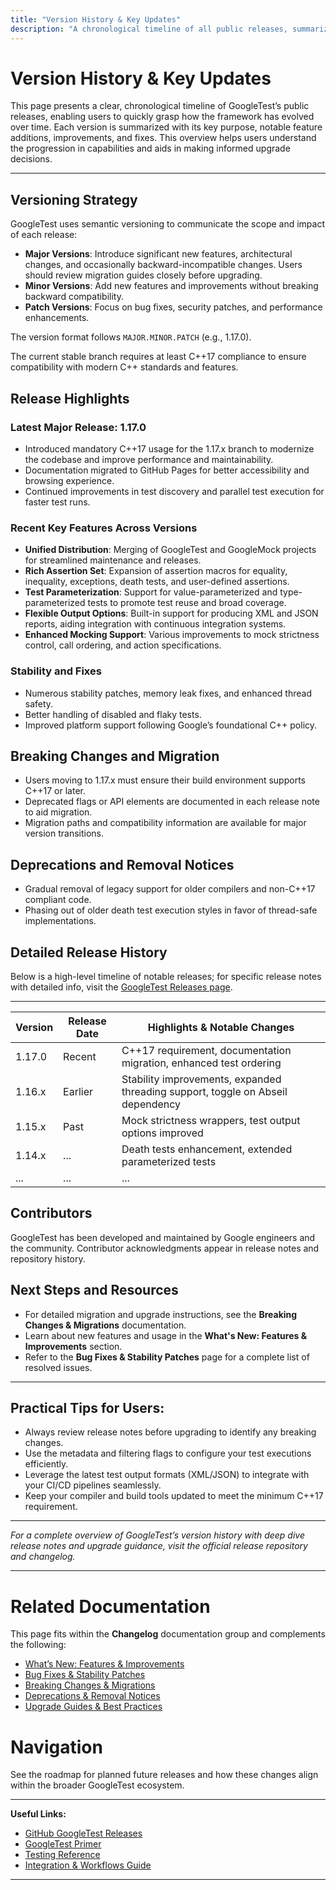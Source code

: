 ```yaml
---
title: "Version History & Key Updates"
description: "A chronological timeline of all public releases, summarizing the purpose and highlights of each version. Helps users quickly understand how the project has evolved and what each version brought in terms of features and fixes."
---
```


# Version History & Key Updates

This page presents a clear, chronological timeline of GoogleTest’s public releases, enabling users to quickly grasp how the framework has evolved over time. Each version is summarized with its key purpose, notable feature additions, improvements, and fixes. This overview helps users understand the progression in capabilities and aids in making informed upgrade decisions.

---

## Versioning Strategy

GoogleTest uses semantic versioning to communicate the scope and impact of each release:

- **Major Versions**: Introduce significant new features, architectural changes, and occasionally backward-incompatible changes. Users should review migration guides closely before upgrading.
- **Minor Versions**: Add new features and improvements without breaking backward compatibility.
- **Patch Versions**: Focus on bug fixes, security patches, and performance enhancements.

The version format follows `MAJOR.MINOR.PATCH` (e.g., 1.17.0).

The current stable branch requires at least C++17 compliance to ensure compatibility with modern C++ standards and features.

## Release Highlights

### Latest Major Release: 1.17.0
- Introduced mandatory C++17 usage for the 1.17.x branch to modernize the codebase and improve performance and maintainability.
- Documentation migrated to GitHub Pages for better accessibility and browsing experience.
- Continued improvements in test discovery and parallel test execution for faster test runs.

### Recent Key Features Across Versions
- **Unified Distribution**: Merging of GoogleTest and GoogleMock projects for streamlined maintenance and releases.
- **Rich Assertion Set**: Expansion of assertion macros for equality, inequality, exceptions, death tests, and user-defined assertions.
- **Test Parameterization**: Support for value-parameterized and type-parameterized tests to promote test reuse and broad coverage.
- **Flexible Output Options**: Built-in support for producing XML and JSON reports, aiding integration with continuous integration systems.
- **Enhanced Mocking Support**: Various improvements to mock strictness control, call ordering, and action specifications.

### Stability and Fixes
- Numerous stability patches, memory leak fixes, and enhanced thread safety.
- Better handling of disabled and flaky tests.
- Improved platform support following Google’s foundational C++ policy.

## Breaking Changes and Migration

- Users moving to 1.17.x must ensure their build environment supports C++17 or later.
- Deprecated flags or API elements are documented in each release note to aid migration.
- Migration paths and compatibility information are available for major version transitions.

## Deprecations and Removal Notices
- Gradual removal of legacy support for older compilers and non-C++17 compliant code.
- Phasing out of older death test execution styles in favor of thread-safe implementations.

## Detailed Release History

Below is a high-level timeline of notable releases; for specific release notes with detailed info, visit the [GoogleTest Releases page](https://github.com/google/googletest/releases).

---

| Version | Release Date    | Highlights & Notable Changes                                  |
|---------|-----------------|--------------------------------------------------------------|
| 1.17.0  | Recent          | C++17 requirement, documentation migration, enhanced test ordering |
| 1.16.x  | Earlier         | Stability improvements, expanded threading support, toggle on Abseil dependency |
| 1.15.x  | Past            | Mock strictness wrappers, test output options improved        |
| 1.14.x  | ...             | Death tests enhancement, extended parameterized tests         |
| ...     | ...             | ...                                                          |

## Contributors
GoogleTest has been developed and maintained by Google engineers and the community. Contributor acknowledgments appear in release notes and repository history.

## Next Steps and Resources
- For detailed migration and upgrade instructions, see the **Breaking Changes & Migrations** documentation.
- Learn about new features and usage in the **What's New: Features & Improvements** section.
- Refer to the **Bug Fixes & Stability Patches** page for a complete list of resolved issues.

---

## Practical Tips for Users:

- Always review release notes before upgrading to identify any breaking changes.
- Use the metadata and filtering flags to configure your test executions efficiently.
- Leverage the latest test output formats (XML/JSON) to integrate with your CI/CD pipelines seamlessly.
- Keep your compiler and build tools updated to meet the minimum C++17 requirement.

---

_For a complete overview of GoogleTest’s version history with deep dive release notes and upgrade guidance, visit the official release repository and changelog._

---

# Related Documentation
This page fits within the **Changelog** documentation group and complements the following:

- [What’s New: Features & Improvements](./new-improvements.md)
- [Bug Fixes & Stability Patches](./bug-fixes.md)
- [Breaking Changes & Migrations](./breaking-changes.md)
- [Deprecations & Removal Notices](./deprecations.md)
- [Upgrade Guides & Best Practices](./upgrade-guides.md)

# Navigation
See the roadmap for planned future releases and how these changes align within the broader GoogleTest ecosystem.

---

**Useful Links:**
- [GitHub GoogleTest Releases](https://github.com/google/googletest/releases)
- [GoogleTest Primer](https://google.github.io/googletest/primer.html)
- [Testing Reference](../reference/testing.html)
- [Integration & Workflows Guide](/overview/system-architecture-integrations/integration-and-workflows.html)

---

<script>
// This page is part of the Changelog group in the docs navigation.
</script>
